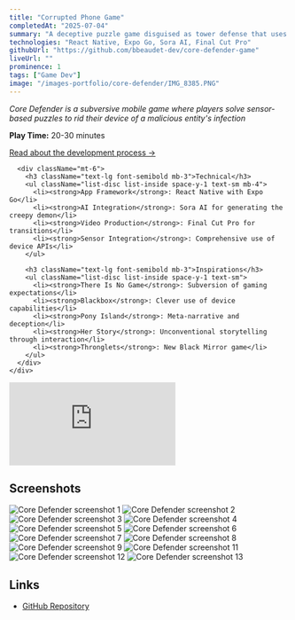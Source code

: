 ```yaml
---
title: "Corrupted Phone Game"
completedAt: "2025-07-04"
summary: "A deceptive puzzle game disguised as tower defense that uses your phone's native capabilities"
technologies: "React Native, Expo Go, Sora AI, Final Cut Pro"
githubUrl: "https://github.com/bbeaudet-dev/core-defender-game"
liveUrl: ""
prominence: 1
tags: ["Game Dev"]
image: "/images-portfolio/core-defender/IMG_8385.PNG"
---
```


<div className="flex flex-col md:flex-row md:items-start md:gap-6 my-8">
  <div className="flex-1">
    <div className="mb-4">
      <p className="text-base leading-relaxed mb-2">
        <em>Core Defender is a subversive mobile game where players solve sensor-based puzzles to rid their device of a malicious entity's infection</em>
      </p>
      <p className="text-sm text-neutral-600 dark:text-neutral-400">
        <strong>Play Time:</strong> 20-30 minutes
      </p>
      <p className="text-sm text-neutral-600 dark:text-neutral-400">
        <a href="/blog/wk5-reflection" className="underline hover:text-neutral-800 dark:hover:text-neutral-200 transition-colors">
          Read about the development process →
        </a>
      </p>

      <div className="mt-6">
        <h3 className="text-lg font-semibold mb-3">Technical</h3>
        <ul className="list-disc list-inside space-y-1 text-sm mb-4">
          <li><strong>App Framework</strong>: React Native with Expo Go</li>
          <li><strong>AI Integration</strong>: Sora AI for generating the creepy demon</li>
          <li><strong>Video Production</strong>: Final Cut Pro for transitions</li>
          <li><strong>Sensor Integration</strong>: Comprehensive use of device APIs</li>
        </ul>

        <h3 className="text-lg font-semibold mb-3">Inspirations</h3>
        <ul className="list-disc list-inside space-y-1 text-sm">
          <li><strong>There Is No Game</strong>: Subversion of gaming expectations</li>
          <li><strong>Blackbox</strong>: Clever use of device capabilities</li>
          <li><strong>Pony Island</strong>: Meta-narrative and deception</li>
          <li><strong>Her Story</strong>: Unconventional storytelling through interaction</li>
          <li><strong>Thronglets</strong>: New Black Mirror game</li>
        </ul>
      </div>
    </div>

  </div>

  <div className="flex-shrink-0 mb-6 md:mb-0">
    <div className="w-64 mx-auto md:mx-0">
      <iframe
        className="w-full rounded-lg shadow-lg"
        style={{ aspectRatio: '9/16' }}
        src="https://www.youtube.com/embed/tnBRF5omrgI"
        title="Core Defender Demo"
        frameBorder="0"
        allow="accelerometer; autoplay; clipboard-write; encrypted-media; gyroscope; picture-in-picture"
        allowFullScreen
      ></iframe>
    </div>
  </div>
</div>

## Screenshots

<div className="grid grid-cols-2 md:grid-cols-3 gap-4 my-4">
  <Image
    src="/images-portfolio/core-defender/IMG_8385.PNG"
    alt="Core Defender screenshot 1"
    width={400}
    height={300}
    className="rounded-lg"
  />
  <Image
    src="/images-portfolio/core-defender/IMG_8386.PNG"
    alt="Core Defender screenshot 2"
    width={400}
    height={300}
    className="rounded-lg"
  />
  <Image
    src="/images-portfolio/core-defender/IMG_8388.PNG"
    alt="Core Defender screenshot 3"
    width={400}
    height={300}
    className="rounded-lg"
  />
  <Image
    src="/images-portfolio/core-defender/IMG_8389.PNG"
    alt="Core Defender screenshot 4"
    width={400}
    height={300}
    className="rounded-lg"
  />
  <Image
    src="/images-portfolio/core-defender/IMG_8390.PNG"
    alt="Core Defender screenshot 5"
    width={400}
    height={300}
    className="rounded-lg"
  />
  <Image
    src="/images-portfolio/core-defender/IMG_8392.PNG"
    alt="Core Defender screenshot 6"
    width={400}
    height={300}
    className="rounded-lg"
  />
  <Image
    src="/images-portfolio/core-defender/IMG_8393.PNG"
    alt="Core Defender screenshot 7"
    width={400}
    height={300}
    className="rounded-lg"
  />
  <Image
    src="/images-portfolio/core-defender/IMG_8394.PNG"
    alt="Core Defender screenshot 8"
    width={400}
    height={300}
    className="rounded-lg"
  />
  <Image
    src="/images-portfolio/core-defender/IMG_8395.PNG"
    alt="Core Defender screenshot 9"
    width={400}
    height={300}
    className="rounded-lg"
  />
  <Image
    src="/images-portfolio/core-defender/IMG_8397.PNG"
    alt="Core Defender screenshot 11"
    width={400}
    height={300}
    className="rounded-lg"
  />
  <Image
    src="/images-portfolio/core-defender/IMG_8398.PNG"
    alt="Core Defender screenshot 12"
    width={400}
    height={300}
    className="rounded-lg"
  />
  <Image
    src="/images-portfolio/core-defender/IMG_8399.PNG"
    alt="Core Defender screenshot 13"
    width={400}
    height={300}
    className="rounded-lg"
  />
</div>

## Links

- [GitHub Repository](https://github.com/bbeaudet-dev/core-defender-game)
